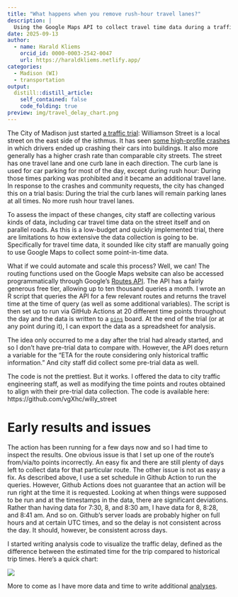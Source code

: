 ```yaml
---
title: "What happens when you remove rush-hour travel lanes?"
description: |
  Using the Google Maps API to collect travel time data during a traffic trial 
date: 2025-09-13
author:
  - name: Harald Kliems 
    orcid_id: 0000-0003-2542-0047
    url: https://haraldkliems.netlify.app/
categories:
  - Madison (WI)
  - transportation
output:
  distill::distill_article:
    self_contained: false
    code_folding: true
preview: img/travel_delay_chart.png
---
```


The City of Madison just started [a traffic trial](https://www.cityofmadison.com/news/2025-09-05/city-of-madison-to-test-removal-of-williamson-street-peak-hour-travel-lanes-to): Williamson Street is a local street on the east side of the isthmus. It has seen [some high-profile crashes](https://www.wortfm.org/mother-fools-crash-renews-calls-for-action/) in which drivers ended up crashing their cars into buildings. It also more generally has a higher crash rate than comparable city streets. The street has one travel lane and one curb lane in each direction. The curb lane is used for car parking for most of the day, except during rush hour: During those times parking was prohibited and it became an additional travel lane. In response to the crashes and community requests, the city has changed this on a trial basis: During the trial the curb lanes will remain parking lanes at all times. No more rush hour travel lanes.

To assess the impact of these changes, city staff are collecting various kinds of data, including car travel time data on the street itself and on parallel roads. As this is a low-budget and quickly implemented trial, there are limitations to how extensive the data collection is going to be. Specifically for travel time data, it sounded like city staff are manually going to use Google Maps to collect some point-in-time data.

What if we could automate and scale this process? Well, we can! The routing functions used on the Google Maps website can also be accessed programmatically through Google's [Routes API](https://console.cloud.google.com/apis/library/routes.googleapis.com). The API has a fairly generous free tier, allowing up to ten thousand queries a month. I wrote an R script that queries the API for a few relevant routes and returns the travel time at the time of query (as well as some additional variables). The script is then set up to run via GitHub Actions at 20 different time points throughout the day and the data is written to a [`pins`](https://pins.rstudio.com/) board. At the end of the trial (or at any point during it), I can export the data as a spreadsheet for analysis. 

The idea only occurred to me a day after the trial had already started, and so I don't have pre-trial data to compare with. However, the API does return a variable for the "ETA for the route considering only historical traffic information." And city staff did collect some pre-trial data as well. 

The code is not the prettiest. But it works. I offered the data to city traffic engineering staff, as well as modifying the time points and routes obtained to align with their pre-trial data collection. The code is available here: https://github.com/vgXhc/willy_street

# Early results and issues
The action has been running for a few days now and so I had time to inspect the results. One obvious issue is that I set up one of the route's from/via/to points incorrectly. An easy fix and there are still plenty of days left to collect data for that particular route. The other issue is not as easy a fix. As described above, I use a set schedule in Github Action to run the queries. However, Github Actions does not guarantee that an action will be run right at the time it is requested. Looking at when things were supposed to be run and at the timestamps in the data, there are significant deviations. Rather than having data for 7:30, 8, and 8:30 am, I have data for 8, 8:28, and 8:41 am. And so on. Github's server loads are probably higher on full hours and at certain UTC times, and so the delay is not consistent across the day. It should, however, be consistent across days.

I started writing analysis code to visualize the traffic delay, defined as the difference between the estimated time for the trip compared to historical trip times. Here's a quick chart:

![](img/travel_delay_chart.png)

More to come as I have more data and time to write additional [analyses](https://github.com/vgXhc/willy_street/blob/main/analysis.R).
